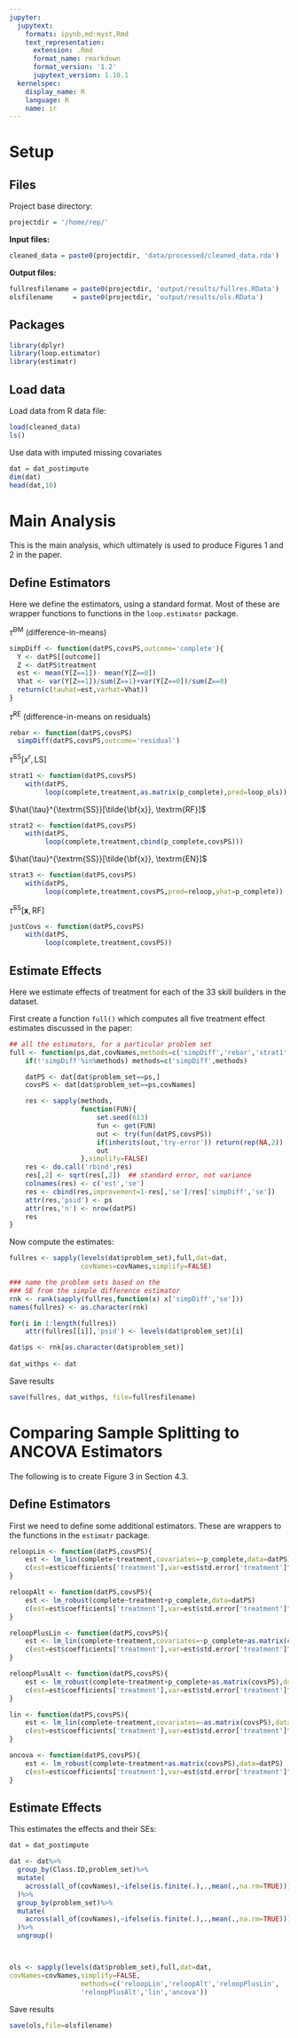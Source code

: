 ```yaml
---
jupyter:
  jupytext:
    formats: ipynb,md:myst,Rmd
    text_representation:
      extension: .Rmd
      format_name: rmarkdown
      format_version: '1.2'
      jupytext_version: 1.10.1
  kernelspec:
    display_name: R
    language: R
    name: ir
---
```


# Setup


## Files

Project base directory:

```r
projectdir = '/home/rep/'
```

**Input files:**

```r
cleaned_data = paste0(projectdir, 'data/processed/cleaned_data.rda')
```

**Output files:**

```r
fullresfilename = paste0(projectdir, 'output/results/fullres.RData')
olsfilename     = paste0(projectdir, 'output/results/ols.RData')
```

## Packages

```r
library(dplyr)
library(loop.estimator)
library(estimatr)
```

## Load data

Load data from R data file:

```r
load(cleaned_data)
ls()
```

Use data with imputed missing covariates

```r
dat = dat_postimpute
dim(dat)
head(dat,10)
```

# Main Analysis

This is the main analysis, which ultimately is used to produce Figures 1 and 2 in the paper.

## Define Estimators

Here we define the estimators, using a standard format.  Most of these are wrapper functions to functions in the `loop.estimator` package.


$\hat{\tau}^{\textrm{DM}}$ (difference-in-means)

```r
simpDiff <- function(datPS,covsPS,outcome='complete'){
  Y <- datPS[[outcome]]
  Z <- datPS$treatment
  est <- mean(Y[Z==1])- mean(Y[Z==0])
  Vhat <- var(Y[Z==1])/sum(Z==1)+var(Y[Z==0])/sum(Z==0)
  return(c(tauhat=est,varhat=Vhat))
}
```

$\hat{\tau}^{\textrm{RE}}$ (difference-in-means on residuals)

```r
rebar <- function(datPS,covsPS)
  simpDiff(datPS,covsPS,outcome='residual')
```

$\hat{\tau}^{\textrm{SS}}[x^r, \textrm{LS}]$

```r
strat1 <- function(datPS,covsPS)
    with(datPS,
         loop(complete,treatment,as.matrix(p_complete),pred=loop_ols))
```

$\hat{\tau}^{\textrm{SS}}[\tilde{\bf{x}}, \textrm{RF}]$

```r
strat2 <- function(datPS,covsPS)
    with(datPS,
         loop(complete,treatment,cbind(p_complete,covsPS)))
```

$\hat{\tau}^{\textrm{SS}}[\tilde{\bf{x}}, \textrm{EN}]$

```r
strat3 <- function(datPS,covsPS)
    with(datPS,
         loop(complete,treatment,covsPS,pred=reloop,yhat=p_complete))
```

$\hat{\tau}^{\textrm{SS}}[\mathbf{x}, \textrm{RF}]$

```r
justCovs <- function(datPS,covsPS)
    with(datPS,
         loop(complete,treatment,covsPS))
```

## Estimate Effects


Here we estimate effects of treatment for each of the 33 skill builders in the dataset.

First create a function `full()` which computes all five treatment effect estimates discussed in the paper:

```r
## all the estimators, for a particular problem set
full <- function(ps,dat,covNames,methods=c('simpDiff','rebar','strat1','strat3','justCovs')){
    if(!'simpDiff'%in%methods) methods=c('simpDiff',methods)

    datPS <- dat[dat$problem_set==ps,]
    covsPS <- dat[dat$problem_set==ps,covNames]

    res <- sapply(methods,
                  function(FUN){
                      set.seed(613)
                      fun <- get(FUN)
                      out <- try(fun(datPS,covsPS))
                      if(inherits(out,'try-error')) return(rep(NA,2))
                      out
                  },simplify=FALSE)
    res <- do.call('rbind',res)
    res[,2] <- sqrt(res[,2])  ## standard error, not variance
    colnames(res) <- c('est','se')
    res <- cbind(res,improvement=1-res[,'se']/res['simpDiff','se'])
    attr(res,'psid') <- ps
    attr(res,'n') <- nrow(datPS)
    res
}
```

Now compute the estimates:

```r
fullres <- sapply(levels(dat$problem_set),full,dat=dat,
                  covNames=covNames,simplify=FALSE)

### name the problem sets based on the 
### SE from the simple difference estimator
rnk <- rank(sapply(fullres,function(x) x['simpDiff','se']))
names(fullres) <- as.character(rnk)

for(i in 1:length(fullres))
    attr(fullres[[i]],'psid') <- levels(dat$problem_set)[i]

dat$ps <- rnk[as.character(dat$problem_set)]
    
dat_withps <- dat
```

Save results

```r
save(fullres, dat_withps, file=fullresfilename)
```

# Comparing Sample Splitting to ANCOVA Estimators


The following is to create Figure 3 in Section 4.3.

## Define Estimators

First we need to define some additional estimators.  These are wrappers to the functions in the `estimatr` package.

```r
reloopLin <- function(datPS,covsPS){
    est <- lm_lin(complete~treatment,covariates=~p_complete,data=datPS)
    c(est=est$coefficients['treatment'],var=est$std.error['treatment']^2)
}

reloopAlt <- function(datPS,covsPS){
    est <- lm_robust(complete~treatment+p_complete,data=datPS)
    c(est=est$coefficients['treatment'],var=est$std.error['treatment']^2)
}

reloopPlusLin <- function(datPS,covsPS){
    est <- lm_lin(complete~treatment,covariates=~p_complete+as.matrix(covsPS),data=datPS)
    c(est=est$coefficients['treatment'],var=est$std.error['treatment']^2)
}

reloopPlusAlt <- function(datPS,covsPS){
    est <- lm_robust(complete~treatment+p_complete+as.matrix(covsPS),data=datPS)
    c(est=est$coefficients['treatment'],var=est$std.error['treatment']^2)
}

lin <- function(datPS,covsPS){
    est <- lm_lin(complete~treatment,covariates=~as.matrix(covsPS),data=datPS)
    c(est=est$coefficients['treatment'],var=est$std.error['treatment']^2)
}

ancova <- function(datPS,covsPS){
    est <- lm_robust(complete~treatment+as.matrix(covsPS),data=datPS)
    c(est=est$coefficients['treatment'],var=est$std.error['treatment']^2)
}
```

## Estimate Effects

This estimates the effects and their SEs:

```r
dat = dat_postimpute

dat <- dat%>%
  group_by(Class.ID,problem_set)%>%
  mutate(
    across(all_of(covNames),~ifelse(is.finite(.),.,mean(.,na.rm=TRUE)))
  )%>%
  group_by(problem_set)%>%
  mutate(
    across(all_of(covNames),~ifelse(is.finite(.),.,mean(.,na.rm=TRUE)))
  )%>%
  ungroup()



ols <- sapply(levels(dat$problem_set),full,dat=dat,
covNames=covNames,simplify=FALSE,
                  methods=c('reloopLin','reloopAlt','reloopPlusLin',
                  'reloopPlusAlt','lin','ancova'))
```

Save results

```r
save(ols,file=olsfilename)
```
